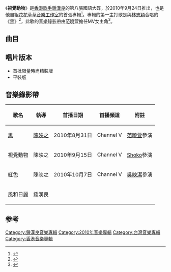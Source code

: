 {{Album infobox | <!-- See Wikipedia:WikiProject_Albums -->
|  Name        = 視覺動物
|  Type        = [[專輯|專輯]]
|  Artist      = [[鍾漢良|鍾漢良]]
|  Cover       = Wallace Chung All Eyes On Me.jpg
|  Released    = 2010年9月24日
|  Recorded    = 2007年－2010年
|  Genre       = [[國語流行音樂|國語流行音樂]]
|  Length      = 49分48秒
|  Label       = [[滾石唱片|滾石唱片]]<ref>{{Cite web |url=http://ent.sina.com.cn/y/d/2010-10-08/14413106277.shtml |title=专辑：钟汉良-《视觉动物》 |access-date=2020-04-30 |archive-date=2011-12-02 |archive-url=https://web.archive.org/web/20111202122838/http://ent.sina.com.cn/y/d/2010-10-08/14413106277.shtml |dead-url=no }}</ref>
|  Number      = 
|  Producer    = 見[[#曲目|曲目列表]]
|  Last album  = [[流向巴黎|流向巴黎]] <br />（2004年）
|  This album  = '''視覺動物'''<br />（2010年）
|  Next album  = [[樂作人生|樂作人生]] <br />（2015年）}}

《'''視覺動物'''》是[[香港|香港]][[歌手|歌手]][[鍾漢良|鍾漢良]]的第八張國語大碟，於2010年9月24日推出，也是他自組[[花花草草音樂工作室|花花草草音樂工作室]]的首張專輯<ref>{{Cite news|url=https://ent.qq.com/a/20101022/000332.htm|title=钟汉良携新专辑做客腾讯 爆早年隐退内幕|author=腾讯娱乐|date=2010年10月22日|work=|accessdate=|archive-date=2019年9月22日|archive-url=https://web.archive.org/web/20190922003604/https://ent.qq.com/a/20101022/000332.htm|dead-url=no}}</ref>。專輯的第一主打歌是與[[林志穎|林志穎]]合唱的《黑》<ref>{{Cite news|url=https://ent.qq.com/a/20110107/000020.htm|title=钟汉良掏500万出唱片 不后悔辞演《流星花园》|author=|date=2011-01-07|work=新快报|accessdate=|archive-date=2019-09-14|archive-url=https://web.archive.org/web/20190914142925/https://ent.qq.com/a/20110107/000020.htm|dead-url=no}}</ref>，此歌的[[音樂錄影帶|音樂錄影帶]]由[[范曉萱|范曉萱]]擔任MV女主角<ref>{{Cite web|title=林志颖范晓萱力挺钟汉良暌违六年再发片(组图)_影音娱乐_新浪网|url=http://ent.sina.com.cn/y/p/2010-07-13/16093015663.shtml|work=ent.sina.com.cn|accessdate=2019-02-28|archive-date=2019-09-21|archive-url=https://web.archive.org/web/20190921062725/http://ent.sina.com.cn/y/p/2010-07-13/16093015663.shtml|dead-url=no}}</ref>。

==曲目==
{{Tracklist
| font_size = 
| total_length = 49:48

| music_credits = yes
| lyrics_credits = yes
| arranger_credits = yes
| producer_credits = yes
| longnote_column = yes

| title1 = 黑
| note1 = [[林志穎|林志穎]]合唱
| music1 = [[金大洲|金大洲]]
| lyrics1 = [[張孟晚|張孟晚]]
| arranger1 = [[任中強|任中強]]
| producer1 = [[陳玉|陳玉]]
| longnote1 = 第一主打歌<br>電視劇《[[一觸即發_(2011年電視劇)|一觸即發]]》主題曲
| length1 = 3:59

| title2 = 救我
| note2 = 
| music2 = [[阿弟仔|阿弟仔]]
| lyrics2 = 阿弟仔
| arranger2 = [[梯依恩|梯依恩]]
| producer2 = 阿弟仔
| longnote2 = 
| length2 = 3:32

| title3 = 視覺動物
| note3 = 
| music3 = [[陳熙|陳熙]]
| lyrics3 = [[姚若龍|姚若龍]] 
| arranger3 = [[松井寬|松井寬]]
| producer3 = [[陳忠義|陳忠義]]
| longnote3 = 第二主打歌
| length3 = 4:39

| title4 = 搖起來
| note4 = 
| music4 = [[李雨寰|李雨寰]]
| lyrics4 = [[陳珊妮|陳珊妮]] 
| arranger4 = 李雨寰
| producer4 = 李雨寰
| longnote4 = 第四主打歌
| length4 = 3:50

| title5 = 紅色
| note5 = 
| music5 = 李雨寰
| lyrics5 = 陳珊妮
| arranger5 = 李雨寰
| producer5 = 李雨寰
| longnote5 = 第三主打歌
| length5 = 4:30

| title6 = Be My Love
| note6 = 
| music6 = 李雨寰
| lyrics6 = 李雨寰
| arranger6 = 李雨寰
| producer6 = 李雨寰
| longnote6 = 
| length6 = 4:52

| title7 = 牛小姐
| note7 = 
| music7 = 阿弟仔
| lyrics7 = 阿弟仔
| arranger7 = [[廖偉傑|廖偉傑]]
| producer7 = 阿弟仔
| longnote7 = 第五主打歌
| length7 = 3:11

| title8 = 華山
| note8 = 
| music8 = 陳忠義
| lyrics8 = 姚若龍
| arranger8 = 松井寬
| producer8 = 陳忠義
| longnote8 = 
| length8 = 4:12

| title9 = 約翰屈伏塔
| note9 = 
| music9 = 李雨寰
| lyrics9 = 陳珊妮
| arranger9 = 李雨寰
| producer9 = 李雨寰
| longnote9 = 
| length9 = 4:19

| title10 = 廢了愛
| note10 = 
| music10 = 李雨寰
| lyrics10 = 張孟晚
| arranger10 = 李雨寰
| producer10 = 李雨寰
| longnote10 = 
| length10 = 4:42

| title11 = 心的最裏面
| note11 = 
| music11 = [[姚智偉|姚智偉]]
| lyrics11 = 張孟晚
| arranger11 = [[王繼康|王繼康]] 
| producer11 = 陳玉
| longnote11 = 
| length11 = 3:49

| title12 = 風和日麗
| note12 = 
| music12 = [[吳夢奇|吳夢奇]]
| lyrics12 = 張孟晚
| arranger12 = [[祁峰|祁峰]] 
| producer12 = [[李泉|李泉]]
| longnote12 = 最初曝光單曲<br>曾收錄於《風和日麗》單曲大碟
| length12 = 3:33
}}

== 唱片版本 ==
*首批限量時尚精裝版
*平裝版

==音樂錄影帶==
{| class="wikitable"
! 歌名 !! 執導 !! 首播日期 !! 首播頻道 !! 附註 
|-
|[http://www.youtube.com/watch?v=wyzNdntqTqQ 黑]||[[陳映之|陳映之]]||2010年8月31日||Channel V||[[范曉萱|范曉萱]]參演
|-
|視覺動物||陳映之||2010年9月15日||Channel V||[[Shoko|Shoko]]參演
|-
|紅色||陳映之||2010年10月7日||Channel V||[[吳映潔|吳映潔]]參演
|-
|風和日麗||鍾漢良||||||
|}

==参考==
{{reflist}}
[[Category:鍾漢良音樂專輯|Category:鍾漢良音樂專輯]]
[[Category:2010年音樂專輯|Category:2010年音樂專輯]]
[[Category:台灣音樂專輯|Category:台灣音樂專輯]]
[[Category:香港音樂專輯|Category:香港音樂專輯]]